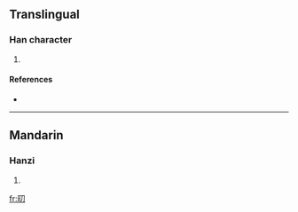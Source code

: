 ==Translingual==

===Han character===
{{Han char|rn=72|rad=日|as=02|sn=6|four=|canj=日尸竹 (ASH)}}

# {{defn|Han|sort=日02}}

====References====
* {{Han ref|kx=0489.150|dkj=13745|dj=0850.120|hdz=21486.030|uh=65EB|ud=26091}}

----

==Mandarin==

===Hanzi===
{{cmn-hanzi|pin=[[tiāo]] ([[tiao1]])|wg=t'iao<sup>1</sup>}}

# {{defn|Mandarin|sort=日02}}

[[fr:旫]]